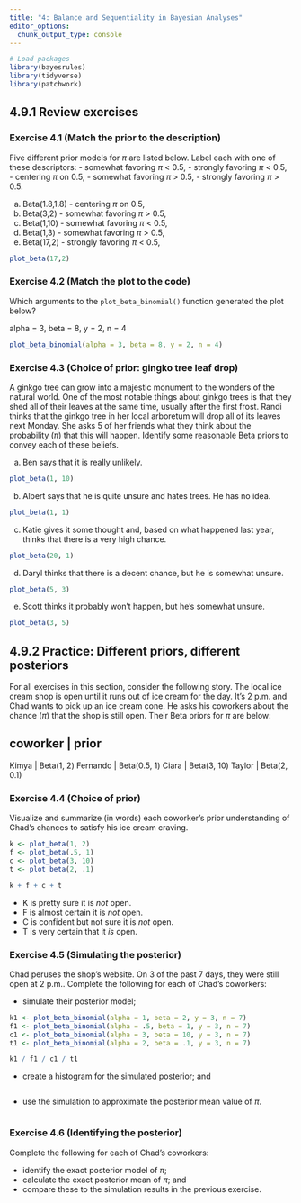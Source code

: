 ```yaml
---
title: "4: Balance and Sequentiality in Bayesian Analyses"
editor_options: 
  chunk_output_type: console
---
```


```r

# Load packages
library(bayesrules)
library(tidyverse)
library(patchwork)

```

## 4.9.1 Review exercises

### Exercise 4.1 (Match the prior to the description)

Five different prior models for $\pi$ are listed below. Label each with one of these descriptors: 
- somewhat favoring $\pi$ < 0.5, 
- strongly favoring $\pi$ < 0.5, 
- centering $\pi$ on 0.5, 
- somewhat favoring $\pi$ > 0.5, 
- strongly favoring $\pi$ > 0.5.

a. Beta(1.8,1.8) - centering $\pi$ on 0.5, 
b. Beta(3,2) - somewhat favoring $\pi$ > 0.5, 
c. Beta(1,10) - somewhat favoring $\pi$ < 0.5,
d. Beta(1,3) - somewhat favoring $\pi$ > 0.5, 
e. Beta(17,2) - strongly favoring $\pi$ < 0.5, 

```r

plot_beta(17,2) 

```

### Exercise 4.2 (Match the plot to the code) 

Which arguments to the `plot_beta_binomial()` function generated the plot below?

alpha = 3, beta = 8, y = 2, n = 4

```r

plot_beta_binomial(alpha = 3, beta = 8, y = 2, n = 4)

```

### Exercise 4.3 (Choice of prior: gingko tree leaf drop) 

A ginkgo tree can grow into a majestic monument to the wonders of the natural world. One of the most notable things about ginkgo trees is that they shed all of their leaves at the same time, usually after the first frost. Randi thinks that the ginkgo tree in her local arboretum will drop all of its leaves next Monday. She asks 5 of her friends what they think about the probability ($\pi$) that this will happen. Identify some reasonable Beta priors to convey each of these beliefs.

a. Ben says that it is really unlikely.
```r

plot_beta(1, 10)

```

b. Albert says that he is quite unsure and hates trees. He has no idea.
```r

plot_beta(1, 1)

```

c. Katie gives it some thought and, based on what happened last year, thinks that there is a very high chance.
```r

plot_beta(20, 1)

```

d. Daryl thinks that there is a decent chance, but he is somewhat unsure.
```r

plot_beta(5, 3)

```

e. Scott thinks it probably won’t happen, but he’s somewhat unsure.
```r

plot_beta(3, 5)

```


## 4.9.2 Practice: Different priors, different posteriors

For all exercises in this section, consider the following story. The local ice cream shop is open until it runs out of ice cream for the day. It’s 2 p.m. and Chad wants to pick up an ice cream cone. He asks his coworkers about the chance ($\pi$) that the shop is still open. Their Beta priors for $\pi$ are below:

coworker  |  prior
---------------------------
Kimya     |  Beta(1, 2)
Fernando	|  Beta(0.5, 1)
Ciara	    |  Beta(3, 10)
Taylor	  |  Beta(2, 0.1)

### Exercise 4.4 (Choice of prior) 

Visualize and summarize (in words) each coworker’s prior understanding of Chad’s chances to satisfy his ice cream craving.

```r

k <- plot_beta(1, 2)
f <- plot_beta(.5, 1)
c <- plot_beta(3, 10)
t <- plot_beta(2, .1)

k + f + c + t

```

- K is pretty sure it is *not* open.
- F is almost certain it is *not* open.
- C is confident but not sure it is *not* open.
- T is very certain that it *is* open.

### Exercise 4.5 (Simulating the posterior) 

Chad peruses the shop’s website. On 3 of the past 7 days, they were still open at 2 p.m.. Complete the following for each of Chad’s coworkers:

- simulate their posterior model;
```r

k1 <- plot_beta_binomial(alpha = 1, beta = 2, y = 3, n = 7)
f1 <- plot_beta_binomial(alpha = .5, beta = 1, y = 3, n = 7)
c1 <- plot_beta_binomial(alpha = 3, beta = 10, y = 3, n = 7)
t1 <- plot_beta_binomial(alpha = 2, beta = .1, y = 3, n = 7)

k1 / f1 / c1 / t1 

```

- create a histogram for the simulated posterior; and
```r

```

- use the simulation to approximate the posterior mean value of $\pi$.
```r

```


### Exercise 4.6 (Identifying the posterior) 

Complete the following for each of Chad’s coworkers:

- identify the exact posterior model of $\pi$;
- calculate the exact posterior mean of $\pi$; and
- compare these to the simulation results in the previous exercise.





